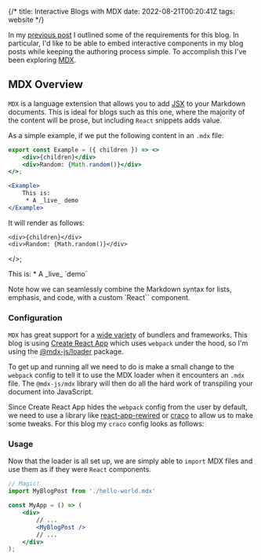 {/*
title: Interactive Blogs with MDX
date: 2022-08-21T00:20:41Z
tags: website
*/}


In my [previous post](/hello-world) I outlined some of the requirements for this blog. In particular, I'd like to be able to embed interactive components in my blog posts while keeping the authoring process simple. To accomplish this I've been exploring [MDX](https://mdxjs.com/).


## MDX Overview

`MDX` is a language extension that allows you to add [JSX](https://reactjs.org/docs/introducing-jsx.html) to your Markdown documents. This is ideal for blogs such as this one, where the majority of the content will be prose, but including `React` snippets adds value.

As a simple example, if we put the following content in an `.mdx` file:

```jsx
export const Example = ({ children }) => <>
    <div>{children}</div>
    <div>Random: {Math.random()}</div>
</>;

<Example>
    This is:
     * A _live_ demo
</Example>
```

It will render as follows:

    <div>{children}</div>
    <div>Random: {Math.random()}</div>
</>;

<div className="radius-md border px-3 py-2 rounded-md bg-slate-100 prose-p:m-0 prose-ul:m-0">
    <Example>
        This is:
         * A _live_ `demo`
    </Example>
</div>

Note how we can seamlessly combine the Markdown syntax for lists, emphasis, and code, with a custom `React`` component.


### Configuration

`MDX` has great support for a [wide variety](https://mdxjs.com/docs/getting-started/#bundler) of bundlers and frameworks. This blog is using [Create React App](https://github.com/facebook/create-react-app) which uses `webpack` under the hood, so I'm using the [@mdx-js/loader](https://mdxjs.com/packages/loader/) package.

To get up and running all we need to do is make a small change to the `webpack` config to tell it to use the MDX loader when it encounters an `.mdx` file. The `@mdx-js/mdx` library will then do all the hard work of transpiling your document into JavaScript.

Since Create React App hides the `webpack` config from the user by default, we need to use a library like [react-app-rewired](https://github.com/timarney/react-app-rewired) or [craco](https://github.com/dilanx/craco) to allow us to make some tweaks. For this blog my `craco` config looks as follows:

<GitHubContent
    commit="6a9b14928bf19b2b7266ae4b8fad828afbc849eb"
    file="web/craco.config.js"
/>


### Usage

Now that the loader is all set up, we are simply able to `import`  MDX files and use them as if they were `React` components.

```jsx
// Magic!
import MyBlogPost from './hello-world.mdx'

const MyApp = () => (
    <div>
        // ...
        <MyBlogPost />
        // ...
    </div>
);
````
